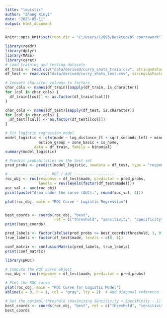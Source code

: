 ---
title: "logistic"
author: "Zhang Xinyi"
date: "2025-05-11"
output: html_document
---

```{r setup, include=FALSE}
knitr::opts_knit$set(root.dir = "C:/Users/12895/Desktop/DS coursework")
```

```{r}
library(readr)
library(dplyr)
library(MASS)
library(caret) 
# Load training and testing datasets
df_train <- read.csv("data/derived/curry_shots_train.csv", stringsAsFactors = FALSE)
df_test <- read.csv("data/derived/curry_shots_test.csv", stringsAsFactors = FALSE)

# Convert character columns to factors
char_cols <- names(df_train)[sapply(df_train, is.character)]
for (col in char_cols) {
  df_train[[col]] <- as.factor(df_train[[col]])
}

char_cols <- names(df_test)[sapply(df_test, is.character)]
for (col in char_cols) {
  df_test[[col]] <- as.factor(df_test[[col]])
}

# Fit logistic regression model
model_logistic <- glm(made ~ log_distance_ft + sqrt_seconds_left + minutes_left + quarter +
               action_group + zone_basic + is_home,
             data = df_train, family = binomial)
summary(model_logistic)

# Predict probabilities on the test set
pred_probs <- predict(model_logistic, newdata = df_test, type = "response")

# ------------------ ROC / AUC ------------------
roc_obj <- roc(response = df_test$made, predictor = pred_probs,
               levels = rev(levels(factor(df_test$made))))  
auc_val <- auc(roc_obj)
print(paste("Area under the curve (AUC):", round(auc_val, 4)))

plot(roc_obj, main = "ROC Curve – Logistic Regression")


best_coords <- coords(roc_obj, "best",
                      ret = c("threshold", "sensitivity", "specificity"))
print(best_coords)

pred_labels <- factor(ifelse(pred_probs >= best_coords$threshold, 1, 0), levels = c(0, 1))
true_labels <- factor(df_test$made, levels = c(0, 1))

conf_matrix <- confusionMatrix(pred_labels, true_labels)
print(conf_matrix)
```


```{r}
library(pROC)

# Compute the ROC curve object
roc_obj <- roc(response = df_test$made, predictor = pred_probs)

# Plot the ROC curve
plot(roc_obj, main = "ROC Curve for Logistic Model")
abline(a = 0, b = 1, col = "gray", lty = 2)  # Add diagonal reference line

# Get the optimal threshold (maximizing Sensitivity + Specificity - 1)
best_coords <- coords(roc_obj, "best", ret = c("threshold", "sensitivity", "specificity"))
best_coords
```







